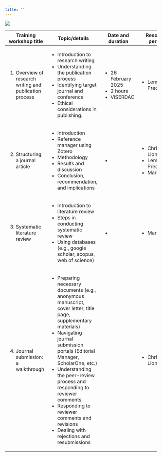 ---
title: ""
---

![](photos/FME%20TrainingWorkshop2.png){fig-align="center"}

+----------------------------------------------------------+-------------------------------------------------------------------------------------------------------------------+----------------------+------------------------+---------------------------------------------------------------+
| Training workshop title                                  | Topic/details                                                                                                     | Date and duration    | Resource person        | Expected output                                               |
+==========================================================+===================================================================================================================+======================+========================+:==============================================================+
| 1.  Overview of research writing and publication process | -   Introduction to research writing                                                                              | -   26 February 2025 | -   Lemuel Preciados   | -   Profiles in google scholar, linkedin, ORCiD, researchgate |
|                                                          | -   Understanding the publication process                                                                         | -   2 hours          |                        | -   concept map                                               |
|                                                          | -   Identifying target journal and conference                                                                     | -   ViSERDAC         |                        |                                                               |
|                                                          | -   Ethical considerations in publishing.                                                                         |                      |                        |                                                               |
+----------------------------------------------------------+-------------------------------------------------------------------------------------------------------------------+----------------------+------------------------+---------------------------------------------------------------+
| 2.  Structuring a journal article                        | -   Introduction                                                                                                  | -                    | -   Christopher Llones |                                                               |
|                                                          | -   Reference manager using Zotero                                                                                |                      | -   Lemuel Preciados   |                                                               |
|                                                          | -   Methodology                                                                                                   |                      | -   Mark Ratilla       |                                                               |
|                                                          | -   Results and discussion                                                                                        |                      |                        |                                                               |
|                                                          | -   Conclusion, recommendation, and implications                                                                  |                      |                        |                                                               |
+----------------------------------------------------------+-------------------------------------------------------------------------------------------------------------------+----------------------+------------------------+---------------------------------------------------------------+
| 3.  Systematic literature review                         | -   Introduction to literature review                                                                             | -                    | -   Mark Ratilla       |                                                               |
|                                                          | -   Steps in conducting systematic review                                                                         |                      |                        |                                                               |
|                                                          | -   Using databases (e.g., google scholar, scopus, web of science)                                                |                      |                        |                                                               |
+----------------------------------------------------------+-------------------------------------------------------------------------------------------------------------------+----------------------+------------------------+---------------------------------------------------------------+
| 4.  Journal submission: a walkthrough                    | -   Preparing necessary documents (e.g., anonymous manuscript, cover letter, title page, supplementary materials) |                      | -   Christopher Llones |                                                               |
|                                                          | -   Navigating journal submission portals (Editorial Manager, ScholarOne, etc.)                                   |                      |                        |                                                               |
|                                                          | -   Understanding the peer-review process and responding to reviewer comments                                     |                      |                        |                                                               |
|                                                          | -   Responding to reviewer comments and revisions                                                                 |                      |                        |                                                               |
|                                                          | -   Dealing with rejections and resubmissions                                                                     |                      |                        |                                                               |
+----------------------------------------------------------+-------------------------------------------------------------------------------------------------------------------+----------------------+------------------------+---------------------------------------------------------------+
